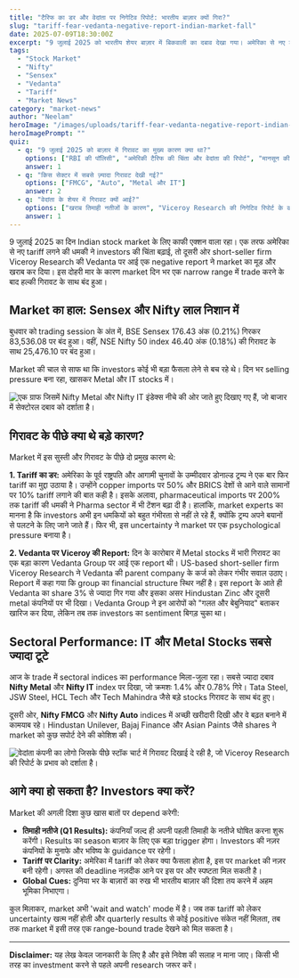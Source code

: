 ```yaml
---
title: "टैरिफ का डर और वेदांता पर निगेटिव रिपोर्ट: भारतीय बाज़ार क्यों गिरा?"
slug: "tariff-fear-vedanta-negative-report-indian-market-fall"
date: 2025-07-09T18:30:00Z
excerpt: "9 जुलाई 2025 को भारतीय शेयर बाज़ार में बिकवाली का दबाव देखा गया। अमेरिका से नए टैरिफ की धमकियों और वेदांता पर एक निगेटिव रिपोर्ट के कारण IT और Metal stocks में सबसे ज़्यादा गिरावट आई।"
tags:
  - "Stock Market"
  - "Nifty"
  - "Sensex"
  - "Vedanta"
  - "Tariff"
  - "Market News"
category: "market-news"
author: "Neelam"
heroImage: "/images/uploads/tariff-fear-vedanta-negative-report-indian-market-fall/hero-image.jpg"
heroImagePrompt: ""
quiz:
  - q: "9 जुलाई 2025 को बाज़ार में गिरावट का मुख्य कारण क्या था?"
    options: ["RBI की पॉलिसी", "अमेरिकी टैरिफ की चिंता और वेदांता की रिपोर्ट", "मानसून की प्रगति"]
    answer: 1
  - q: "किस सेक्टर में सबसे ज़्यादा गिरावट देखी गई?"
    options: ["FMCG", "Auto", "Metal और IT"]
    answer: 2
  - q: "वेदांता के शेयर में गिरावट क्यों आई?"
    options: ["खराब तिमाही नतीजों के कारण", "Viceroy Research की निगेटिव रिपोर्ट के कारण", "कंपनी के विस्तार की योजना के कारण"]
    answer: 1
---
```


9 जुलाई 2025 का दिन Indian stock market के लिए काफी एक्शन वाला रहा। एक तरफ अमेरिका से नए tariff लगने की धमकी ने investors की चिंता बढ़ाई, तो दूसरी ओर short-seller firm Viceroy Research की Vedanta पर आई एक negative report ने market का मूड और खराब कर दिया। इस दोहरी मार के कारण market दिन भर एक narrow range में trade करने के बाद हल्की गिरावट के साथ बंद हुआ।

## Market का हाल: Sensex और Nifty लाल निशान में

बुधवार को trading session के अंत में, BSE Sensex 176.43 अंक (0.21%) गिरकर 83,536.08 पर बंद हुआ। वहीं, NSE Nifty 50 index 46.40 अंक (0.18%) की गिरावट के साथ 25,476.10 पर बंद हुआ।

Market की चाल से साफ था कि investors कोई भी बड़ा फैसला लेने से बच रहे थे। दिन भर selling pressure बना रहा, खासकर Metal और IT stocks में।

![एक ग्राफ जिसमें Nifty Metal और Nifty IT इंडेक्स नीचे की ओर जाते हुए दिखाए गए हैं, जो बाजार में सेक्टोरल दबाव को दर्शाता है।](/images/uploads/tariff-fear-vedanta-negative-report-indian-market-fall/sectoral-performance.png)

## गिरावट के पीछे क्या थे बड़े कारण?

Market में इस सुस्ती और गिरावट के पीछे दो प्रमुख कारण थे:

**1. Tariff का डर:** अमेरिका के पूर्व राष्ट्रपति और आगामी चुनावों के उम्मीदवार डोनाल्ड ट्रम्प ने एक बार फिर tariff का मुद्दा उठाया है। उन्होंने copper imports पर 50% और BRICS देशों से आने वाले सामानों पर 10% tariff लगाने की बात कही है। इसके अलावा, pharmaceutical imports पर 200% तक tariff की धमकी ने Pharma sector में भी टेंशन बढ़ा दी है। हालांकि, market experts का मानना है कि investors अभी इन धमकियों को बहुत गंभीरता से नहीं ले रहे हैं, क्योंकि ट्रम्प अपने बयानों से पलटने के लिए जाने जाते हैं। फिर भी, इस uncertainty ने market पर एक psychological pressure बनाया है।

**2. Vedanta पर Viceroy की Report:** दिन के कारोबार में Metal stocks में भारी गिरावट का एक बड़ा कारण Vedanta Group पर आई एक report थी। US-based short-seller firm Viceroy Research ने Vedanta की parent company के कर्ज को लेकर गंभीर सवाल उठाए। Report में कहा गया कि group का financial structure स्थिर नहीं है। इस report के आते ही Vedanta का share 3% से ज्यादा गिर गया और इसका असर Hindustan Zinc और दूसरी metal कंपनियों पर भी दिखा। Vedanta Group ने इन आरोपों को "गलत और बेबुनियाद" बताकर खारिज कर दिया, लेकिन तब तक investors का sentiment बिगड़ चुका था।

## Sectoral Performance: IT और Metal Stocks सबसे ज्यादा टूटे

आज के trade में sectoral indices का performance मिला-जुला रहा। सबसे ज्यादा दबाव **Nifty Metal** और **Nifty IT** index पर दिखा, जो क्रमशः 1.4% और 0.78% गिरे। Tata Steel, JSW Steel, HCL Tech और Tech Mahindra जैसे बड़े stocks गिरावट के साथ बंद हुए।

दूसरी ओर, **Nifty FMCG** और **Nifty Auto** indices में अच्छी खरीदारी दिखी और वे बढ़त बनाने में कामयाब रहे। Hindustan Unilever, Bajaj Finance और Asian Paints जैसे shares ने market को कुछ सपोर्ट देने की कोशिश की।

![वेदांता कंपनी का लोगो जिसके पीछे स्टॉक चार्ट में गिरावट दिखाई दे रही है, जो Viceroy Research की रिपोर्ट के प्रभाव को दर्शाता है।](/images/uploads/tariff-fear-vedanta-negative-report-indian-market-fall/vedanta-stock-fall.png)

## आगे क्या हो सकता है? Investors क्या करें?

Market की अगली दिशा कुछ खास बातों पर depend करेगी:

*   **तिमाही नतीजे (Q1 Results):** कंपनियाँ जल्द ही अपनी पहली तिमाही के नतीजे घोषित करना शुरू करेंगी। Results का season बाज़ार के लिए एक बड़ा trigger होगा। Investors की नज़र कंपनियों के मुनाफे और भविष्य के guidance पर रहेगी।
*   **Tariff पर Clarity:** अमेरिका में tariff को लेकर क्या फैसला होता है, इस पर market की नज़र बनी रहेगी। अगस्त की deadline नज़दीक आने पर इस पर और स्पष्टता मिल सकती है।
*   **Global Cues:** दुनिया भर के बाज़ारों का रुख भी भारतीय बाज़ार की दिशा तय करने में अहम भूमिका निभाएगा।

कुल मिलाकर, market अभी 'wait and watch' mode में है। जब तक tariff को लेकर uncertainty खत्म नहीं होती और quarterly results से कोई positive संकेत नहीं मिलता, तब तक market में इसी तरह एक range-bound trade देखने को मिल सकता है।

---
**Disclaimer:** यह लेख केवल जानकारी के लिए है और इसे निवेश की सलाह न माना जाए। किसी भी तरह का investment करने से पहले अपनी research जरूर करें।